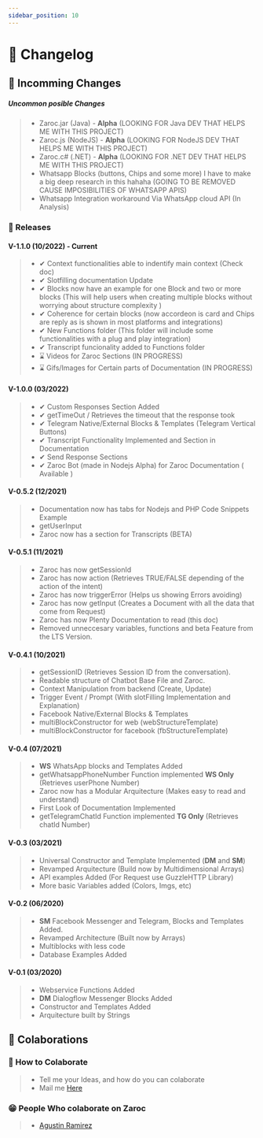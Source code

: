 ```yaml
---
sidebar_position: 10
---
```


# 📜 Changelog


## 📌 Incomming Changes

##### Uncommon posible Changes

> - Zaroc.jar (Java) - **Alpha** (LOOKING FOR Java DEV THAT HELPS ME WITH THIS PROJECT)
> - Zaroc.js (NodeJS) - **Alpha** (LOOKING FOR NodeJS DEV THAT HELPS ME WITH THIS PROJECT)
> - Zaroc.c# (.NET) - **Alpha** (LOOKING FOR .NET DEV THAT HELPS ME WITH THIS PROJECT)
> - Whatsapp Blocks (buttons, Chips and some more) I have to make a big deep research in this hahaha (GOING TO BE REMOVED CAUSE IMPOSIBILITIES OF WHATSAPP APIS)
> - Whatsapp Integration workaround Via WhatsApp cloud API (In Analysis)

### 🎉 Releases

#### V-1.1.0 (10/2022) - Current

<!-- Zaroc for new version will be available when bunch of changes being done and tested -->

> - ✔ Context functionalities able to indentify main context (Check doc)
> - ✔ Slotfilling documentation Update
> - ✔ Blocks now have an example for one Block and two or more blocks (This will help users when creating multiple blocks without worrying about structure complexity )
> - ✔ Coherence for certain blocks (now accordeon is card and Chips are reply as is shown in most platforms and integrations)
> - ✔ New Functions folder (This folder will include some functionalities with a plug and play integration)
> - ✔ Transcript funcionality added to Functions folder
> - ⌛ Videos for Zaroc Sections (IN PROGRESS)
> - ⌛ Gifs/Images for Certain parts of Documentation (IN PROGRESS)

#### V-1.0.0 (03/2022)

> - ✔ Custom Responses Section Added
> - ✔ getTimeOut / Retrieves the timeout that the response took
> - ✔ Telegram Native/External Blocks & Templates (Telegram Vertical Buttons)
> - ✔ Transcript Functionality Implemented and Section in Documentation
> - ✔ Send Response Sections
> - ✔ Zaroc Bot (made in Nodejs Alpha) for Zaroc Documentation ( Available )

#### V-0.5.2 (12/2021)

> - Documentation now has tabs for Nodejs and PHP Code Snippets Example
> - getUserInput
> - Zaroc now has a section for Transcripts (BETA)

#### V-0.5.1 (11/2021)

> - Zaroc has now getSessionId
> - Zaroc has now action (Retrieves TRUE/FALSE depending of the action of the intent)
> - Zaroc has now triggerError (Helps us showing Errors avoiding)
> - Zaroc has now getInput (Creates a Document with all the data that come from Request)
> - Zaroc has now Plenty Documentation to read (this doc)
> - Removed unneccesary variables, functions and beta Feature from the LTS Version.

#### V-0.4.1 (10/2021)

> - getSessionID (Retrieves Session ID from the conversation).
> - Readable structure of Chatbot Base File and Zaroc.
> - Context Manipulation from backend (Create, Update)
> - Trigger Event / Prompt (With slotFilling Implementation and Explanation)
> - Facebook Native/External Blocks & Templates
> - multiBlockConstructor for web (webStructureTemplate)
> - multiBlockConstructor for facebook (fbStructureTemplate)

#### V-0.4 (07/2021)

> - **WS** WhatsApp blocks and Templates Added
> - getWhatsappPhoneNumber Function implemented **WS Only** (Retrieves userPhone Number)
> - Zaroc now has a Modular Arquitecture (Makes easy to read and understand)
> - First Look of Documentation Implemented
> - getTelegramChatId Function implemented **TG Only** (Retrieves chatId Number)

#### V-0.3 (03/2021)

> - Universal Constructor and Template Implemented (**DM** and **SM**)
> - Revamped Arquitecture (Build now by Multidimensional Arrays)
> - API examples Added (For Request use GuzzleHTTP Library)
> - More basic Variables added (Colors, Imgs, etc)

#### V-0.2 (06/2020)

> - **SM** Facebook Messenger and Telegram, Blocks and Templates Added.
> - Revamped Architecture (Built now by Arrays)
> - Multiblocks with less code
> - Database Examples Added

#### V-0.1 (03/2020)

> - Webservice Functions Added
> - **DM** Dialogflow Messenger Blocks Added
> - Constructor and Templates Added
> - Arquitecture built by Strings

## **🙌 Colaborations**

### 🎁 How to Colaborate

> - Tell me your Ideas, and how do you can colaborate
> - Mail me [Here](mailto:contasti.mizar@gmail.com)

### 😁 People Who colaborate on Zaroc

> - [Agustin Ramirez](https://github.com/mxagustinl)
